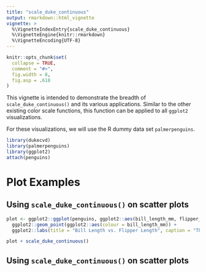 ```yaml
---
title: "scale_duke_continuous"
output: rmarkdown::html_vignette
vignette: >
  %\VignetteIndexEntry{scale_duke_continuous}
  %\VignetteEngine{knitr::rmarkdown}
  %\VignetteEncoding{UTF-8}
---
```


```r
knitr::opts_chunk$set(
  collapse = TRUE,
  comment = "#>",
  fig.width = 8,
  fig.asp = .618
)
```

This vignette is intended to demonstrate the breadth of `scale_duke_continuous()` and its
various applications. Similar to the other existing color scale functions, this function
can be applied to all `ggplot2` visualizations. 

For these visualizations, we will use the R dummy data set `palmerpenguins`.

```r
library(dukecvd)
library(palmerpenguins)
library(ggplot2)
attach(penguins)
```

# Plot Examples

## Using `scale_duke_continuous()` on scatter plots

```r
plot <- ggplot2::ggplot(penguins, ggplot2::aes(bill_length_mm, flipper_length_mm)) +
  ggplot2::geom_point(ggplot2::aes(colour = bill_length_mm)) +
  ggplot2::labs(title = "Bill Length vs. Flipper Length", caption = "There are three different species of penguins.", x = "Bill Length (mm)", y = "Flipper Length (mm)")

plot + scale_duke_continuous()
```

## Using `scale_duke_continuous()` on scatter plots
